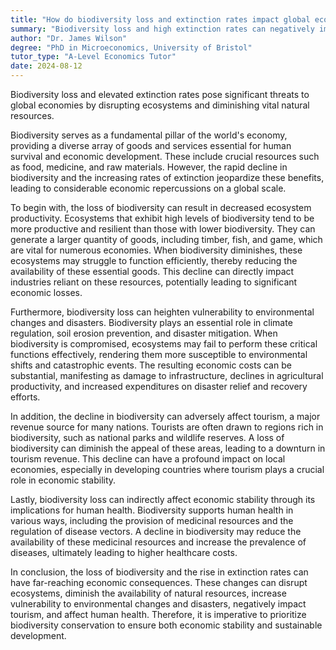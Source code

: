 ```yaml
---
title: "How do biodiversity loss and extinction rates impact global economics?"
summary: "Biodiversity loss and high extinction rates can negatively impact global economics by disrupting ecosystems and reducing natural resources."
author: "Dr. James Wilson"
degree: "PhD in Microeconomics, University of Bristol"
tutor_type: "A-Level Economics Tutor"
date: 2024-08-12
---
```


Biodiversity loss and elevated extinction rates pose significant threats to global economies by disrupting ecosystems and diminishing vital natural resources.

Biodiversity serves as a fundamental pillar of the world's economy, providing a diverse array of goods and services essential for human survival and economic development. These include crucial resources such as food, medicine, and raw materials. However, the rapid decline in biodiversity and the increasing rates of extinction jeopardize these benefits, leading to considerable economic repercussions on a global scale.

To begin with, the loss of biodiversity can result in decreased ecosystem productivity. Ecosystems that exhibit high levels of biodiversity tend to be more productive and resilient than those with lower biodiversity. They can generate a larger quantity of goods, including timber, fish, and game, which are vital for numerous economies. When biodiversity diminishes, these ecosystems may struggle to function efficiently, thereby reducing the availability of these essential goods. This decline can directly impact industries reliant on these resources, potentially leading to significant economic losses.

Furthermore, biodiversity loss can heighten vulnerability to environmental changes and disasters. Biodiversity plays an essential role in climate regulation, soil erosion prevention, and disaster mitigation. When biodiversity is compromised, ecosystems may fail to perform these critical functions effectively, rendering them more susceptible to environmental shifts and catastrophic events. The resulting economic costs can be substantial, manifesting as damage to infrastructure, declines in agricultural productivity, and increased expenditures on disaster relief and recovery efforts.

In addition, the decline in biodiversity can adversely affect tourism, a major revenue source for many nations. Tourists are often drawn to regions rich in biodiversity, such as national parks and wildlife reserves. A loss of biodiversity can diminish the appeal of these areas, leading to a downturn in tourism revenue. This decline can have a profound impact on local economies, especially in developing countries where tourism plays a crucial role in economic stability.

Lastly, biodiversity loss can indirectly affect economic stability through its implications for human health. Biodiversity supports human health in various ways, including the provision of medicinal resources and the regulation of disease vectors. A decline in biodiversity may reduce the availability of these medicinal resources and increase the prevalence of diseases, ultimately leading to higher healthcare costs.

In conclusion, the loss of biodiversity and the rise in extinction rates can have far-reaching economic consequences. These changes can disrupt ecosystems, diminish the availability of natural resources, increase vulnerability to environmental changes and disasters, negatively impact tourism, and affect human health. Therefore, it is imperative to prioritize biodiversity conservation to ensure both economic stability and sustainable development.
    